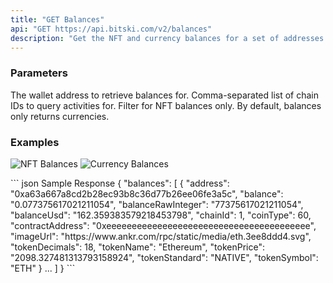 ```yaml
---
title: "GET Balances"
api: "GET https://api.bitski.com/v2/balances"
description: "Get the NFT and currency balances for a set of addresses across chains."
---
```


### Parameters

<ParamField query="address" type="string" placeholder="0x1e1834a97f7bbab0175ef59788c1b9da30efd97b" required>
  The wallet address to retrieve balances for.
</ParamField>

<ParamField query="chainIds" type="string" placeholder="1" optional default="1,137">
  Comma-separated list of chain IDs to query activities for.
</ParamField>

<ParamField query="nfts" type="boolean" optional default="false">
  Filter for NFT balances only. By default, balances only returns currencies.
</ParamField>

### Examples
![NFT Balances](/assets/images/balances-nfts.png)
![Currency Balances](/assets/images/balances-currencies.png)

<ResponseExample>
``` json Sample Response
{
  "balances": [
    {
      "address": "0xa63a667a8cd2b28ec93b8c36d77b26ee06fe3a5c",
      "balance": "0.077375617021211054",
      "balanceRawInteger": "77375617021211054",
      "balanceUsd": "162.359383579218453798",
      "chainId": 1,
      "coinType": 60,
      "contractAddress": "0xeeeeeeeeeeeeeeeeeeeeeeeeeeeeeeeeeeeeeeee",
      "imageUrl": "https://www.ankr.com/rpc/static/media/eth.3ee8ddd4.svg",
      "tokenDecimals": 18,
      "tokenName": "Ethereum",
      "tokenPrice": "2098.327481313793158924",
      "tokenStandard": "NATIVE",
      "tokenSymbol": "ETH"
    }
    ...
  ]
}
```
</ResponseExample>